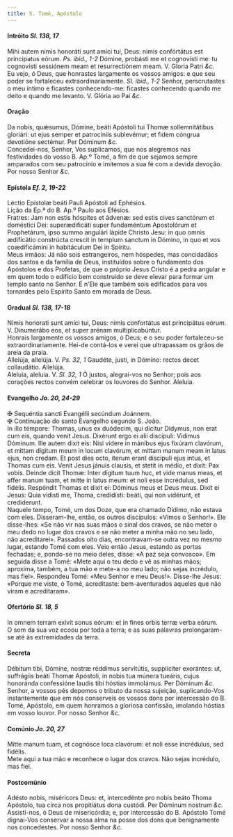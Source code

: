 ```yaml
---
title: S. Tomé, Apóstolo
---
```



<h4 class="text-center">Intróito <em>Sl. 138, 17</em></h4>
<div class="container-fluid">
<div class="row">
<div class="col-6 dropcaps text-justify">
Mihi autem nimis honoráti sunt amíci tui, Deus: nimis confórtátus est principatus eórum. <em>Ps. ibid., 1-2</em> Dómine, probásti me et cognovísti me: tu cognovísti sessiónem meam et resurrectiónem meam.
V. Gloria Patri <em>&c.</em>
</div>
<div class="col-6 dropcaps text-justify">
Eu vejo, ó Deus, que honrastes largamente os vossos amigos: e que seu poder se fortaleceu extraordinariamente. <em>Sl. ibid., 1-2</em> Senhor, perscrutastes o meu íntimo e ficastes conhecendo-me: ficastes conhecendo quando me deito e quando me levanto.
V. Glória ao Pai <em>&c.</em>
</div>
</div>
</div>

<h4 class="text-center">Oração</h4>
<div class="container-fluid">
<div class="row">
<div class="col-6 dropcaps text-justify">
Da nobis, quǽsumus, Dómine, beáti Apóstoli tui Thomæ sollemnitátibus gloriári: ut ejus semper et patrocíniis sublevémur; et fidem cóngrua devotióne sectémur. Per Dóminum <em>&c.</em>
</div>
<div class="col-6 dropcaps text-justify">
Concedei-nos, Senhor, Vos suplicamos, que nos alegremos nas festividades do vosso B. Ap.º Tomé, a fim de que sejamos sempre amparados com seu patrocínio e imitemos a sua fé com a devida devoção. Por nosso Senhor <em>&c.</em>
</div>
</div>
</div>

<h4 class="text-center">Epístola <em>Ef. 2, 19-22</em></h4>
<div class="container-fluid">
<div class="row">
<div class="col-6 text-justify">
Léctio Epístolæ beáti Pauli Apóstoli ad Ephésios.
</div>
<div class="col-6 text-justify">
Lição da Ep.ª do B. Ap.º Paulo aos Efésios.
</div>
<div class="col-6 dropcaps text-justify">
Fratres: Jam non estis hóspites et ádvenæ: sed estis cives sanctórum et doméstici Dei: superædificáti super fundaméntum Apostolórum et Prophetárum, ipso summo angulári lápide Christo Jesu: in quo omnis ædificátio constrúcta crescit in templum sanctum in Dómino, in quo et vos coædificámini in habitáculum Dei in Spíritu.
</div>
<div class="col-6 dropcaps text-justify">
Meus irmãos: Já não sois estrangeiros, nem hóspedes, mas concidadãos dos santos e da família de Deus, instituídos sobre o fundamento dos Apóstolos e dos Profetas, de que o próprio Jesus Cristo é a pedra angular e em quem todo o edifício bem construído se deve elevar para formar um templo santo no Senhor. É n’Ele que também sois edificados para vos tornardes pelo Espírito Santo em morada de Deus.
</div>
</div>
</div>

<h4 class="text-center">Gradual <em>Sl. 138, 17-18</em></h4>
<div class="container-fluid">
<div class="row">
<div class="col-6 dropcaps text-justify">
Nimis honorati sunt amíci tui, Deus: nimis confortátus est principátus eórum. V. Dinumerábo eos, et super arénam multiplicabúntur.
</div>
<div class="col-6 dropcaps text-justify">
Honrais largamente os vossos amigos, ó Deus; e o seu poder fortaleceu-se extraordinariamente. Hei-de contá-los e verei que ultrapassam os grãos de areia da praia.
</div>
<div class="col-6 text-justify">
Allelúja, allelúja. V. <em>Ps. 32, 1</em> Gaudéte, justi, in Dómino: rectos decet collaudátio. Allelúja.
</div>
<div class="col-6 text-justify">
Aleluia, aleluia. V. <em>Sl. 32, 1</em> Ó justos, alegrai-vos no Senhor; pois aos corações rectos convém celebrar os louvores do Senhor. Aleluia.
</div>
</div>
</div>

<h4 class="text-center">Evangelho <em>Jo. 20, 24-29</em></h4>
<div class="container-fluid">
<div class="row">
<div class="col-6 text-justify">
<span class="text-danger">&#10016;</span> Sequéntia sancti Evangélii secúndum Joánnem.
</div>
<div class="col-6 text-justify">
<span class="text-danger">&#10016;</span> Continuação do santo Evangelho segundo S. João.
</div>
<div class="col-6 dropcaps text-justify">
In illo témpore: Thomas, unus ex duódecim, qui dícitur Dídymus, non erat cum eis, quando venit Jesus. Dixérunt ergo ei alii discípuli: Vídimus Dóminum. Ille autem dixit eis: Nisi videre in mánibus ejus fixúram clavórum, et mittam dígitum meum in locum clavórum, et mittam manum meam in latus ejus, non credam. Et post dies octo, íterum erant discípuli ejus intus, et Thomas cum eis. Venit Jesus jánuis clausis, et stetit in médio, et dixit: Pax vobis. Deinde dicit Thomæ: Inter dígitum tuum huc, et vide manus meas, et affer manum tuam, et mitte in latus meum: et noli esse incrédulus, sed fidélis. Respóndit Thomas et dixit ei: Dóminus meus et Deus meus. Dixit ei Jesus: Quia vidisti me, Thoma, credidísti: beáti, qui non vidérunt, et crediderunt.
</div>
<div class="col-6 dropcaps text-justify">
Naquele tempo, Tomé, um dos Doze, que era chamado Dídimo, não estava com eles. Disseram-lhe, então, os outros discípulos: «Vimos o Senhor!». Ele disse-lhes: «Se não vir nas suas mãos o sinal dos cravos, se não meter o meu dedo no lugar dos cravos e se não meter a minha mão no seu lado, não acreditarei». Passados oito dias, encontravam-se outra vez no mesmo lugar, estando Tomé com eles. Veio então Jesus, estando as portas fechadas; e, pondo-se no meio deles, disse: «A paz seja convosco». Em seguida disse a Tomé: «Mete aqui o teu dedo e vê as minhas mãos; aproxima, também, a tua mão e mete-a no meu lado; não sejas incrédulo, mas fiel». Respondeu Tomé: «Meu Senhor e meu Deus!». Disse-lhe Jesus: «Porque me viste, ó Tomé, acreditaste: bem-aventurados aqueles que não viram e acreditaram».
</div>
</div>
</div>

<h4 class="text-center">Ofertório <em>Sl. 18, 5</em></h4>
<div class="container-fluid">
<div class="row">
<div class="col-6 dropcaps text-justify">
In omnem terram exívit sonus eórum: et in fines orbis terræ verba eórum.
</div>
<div class="col-6 dropcaps text-justify">
O som da sua voz ecoou por toda a terra; e as suas palavras prolongaram-se até às extremidades da terra.
</div>
</div>
</div>

<h4 class="text-center">Secreta</h4>
<div class="container-fluid">
<div class="row">
<div class="col-6 dropcaps text-justify">
Débitum tibi, Dómine, nostræ réddimus servitútis, supplíciter exorántes: ut, suffrágiis beáti Thomæ Apóstoli, in nobis tua múnera tueáris, cujus honoránda confessióne laudis tibi hóstias immolámus. Per Dóminum <em>&c.</em>
</div>
<div class="col-6 dropcaps text-justify">
Senhor, a vossos pés depomos o tributo da nossa sujeição, suplicando-Vos instantemente que em nós conserveis os vossos dons por intercessão do B. Tomé, Apóstolo, em quem honramos a gloriosa confissão, imolando hóstias em vosso louvor. Por nosso Senhor <em>&c.</em>
</div>
</div>
</div>

<h4 class="text-center">Comúnio <em>Jo. 20, 27</em></h4>
<div class="container-fluid">
<div class="row">
<div class="col-6 dropcaps text-justify">
Mitte manum tuam, et cognósce loca clavórum: et noli esse incrédulus, sed fidélis.
</div>
<div class="col-6 dropcaps text-justify">
Mete aqui a tua mão e reconhece o lugar dos cravos. Não sejas incrédulo, mas fiel.
</div>
</div>
</div>

<h4 class="text-center">Postcomúnio</h4>
<div class="container-fluid">
<div class="row">
<div class="col-6 dropcaps text-justify">
Adésto nobis, miséricors Deus: et, intercedénte pro nobis beáto Thoma Apóstolo, tua circa nos propitiátus dona custódi. Per Dóminum nostrum <em>&c.</em>
</div>
<div class="col-6 dropcaps text-justify">
Assisti-nos, ó Deus de misericórdia; e, por intercessão do B. Apóstolo Tomé dignai-Vos conservar a nossa alma na posse dos dons que benignamente nos concedestes. Por nosso Senhor <em>&c.</em>
</div>
</div>
</div>
